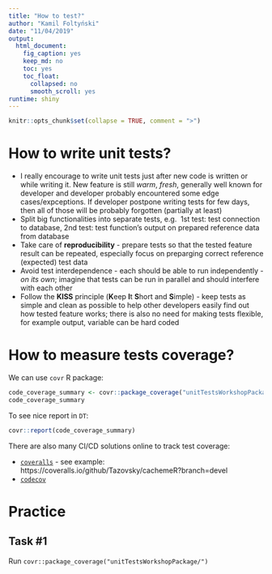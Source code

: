 ```yaml
---
title: "How to test?"
author: "Kamil Foltyński"
date: "11/04/2019"
output:
  html_document:
    fig_caption: yes
    keep_md: no
    toc: yes
    toc_float:
      collapsed: no
      smooth_scroll: yes
runtime: shiny
---
```


```r
knitr::opts_chunk$set(collapse = TRUE, comment = ">")
```

# How to write unit tests?

* I really encourage to write unit tests just after new code is written or while writing it. 
New feature is still _warm_, _fresh_, generally well known for developer 
and developer probably encountered some edge cases/expceptions. If developer postpone writing tests for few days, 
then all of those will be probably forgotten (partially at least) 
* Split big functionalities into separate tests, e.g. 
1st test: test connection to database, 
2nd test: test function's output on prepared reference data from database
* Take care of **reproducibility** - prepare tests so that the tested feature result can be repeated, 
especially focus on preparging correct reference (expected) test data
* Avoid test interdependence - each should be able to run independently - _on its own_; 
imagine that tests can be run in parallel and should interfere with each other
* Follow the **KISS** principle (**K**eep **I**t **S**hort and **S**imple) - keep tests as simple and clean as possible 
to help other developers easily find out how tested feature works; there is also no need for making tests flexible, for example output, variable can be hard coded

# How to measure tests coverage?

We can use `covr` R package:

```r
code_coverage_summary <- covr::package_coverage("unitTestsWorkshopPackage/")
code_coverage_summary
```

To see nice report in `DT`:


```r
covr::report(code_coverage_summary)
```

There are also many CI/CD solutions online to track test coverage:

* [`coveralls`](https://coveralls.io) - see example: https://coveralls.io/github/Tazovsky/cachemeR?branch=devel
* [`codecov`](https://codecov.io)

# Practice 

## Task #1

Run `covr::package_coverage("unitTestsWorkshopPackage/")`
